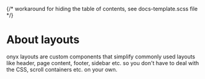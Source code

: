 
{/* workaround for hiding the table of contents, see docs-template.scss file */}

<div className="storybook-hide-toc"></div>

<Meta title="layout/About layouts" />

# About layouts

onyx layouts are custom components that simplify commonly used layouts like header, page content, footer, sidebar etc.
so you don't have to deal with the CSS, scroll containers etc. on your own.
